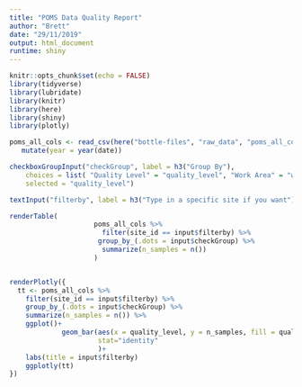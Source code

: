 ```yaml
---
title: "POMS Data Quality Report"
author: "Brett"
date: "29/11/2019"
output: html_document
runtime: shiny
---
```


```r
knitr::opts_chunk$set(echo = FALSE)
library(tidyverse)
library(lubridate)
library(knitr)
library(here)
library(shiny)
library(plotly)

poms_all_cols <- read_csv(here("bottle-files", "raw_data", "poms_all_cols.csv"), guess_max = 20000) %>% 
   mutate(year = year(date))
```


```r

checkboxGroupInput("checkGroup", label = h3("Group By"), 
    choices = list( "Quality Level" = "quality_level", "Work Area" = "work_area", "Year" = "year", "Site" = "site_id"),
    selected = "quality_level")

textInput("filterby", label = h3("Type in a specific site if you want"), value = "QU39")

renderTable(
                     poms_all_cols %>% 
                       filter(site_id == input$filterby) %>% 
                      group_by_(.dots = input$checkGroup) %>% 
                       summarize(n_samples = n())
                     )


renderPlotly({
  tt <- poms_all_cols %>%
    filter(site_id == input$filterby) %>%
    group_by_(.dots = input$checkGroup) %>%
    summarize(n_samples = n()) %>%
    ggplot()+
             geom_bar(aes(x = quality_level, y = n_samples, fill = quality_level),
                      stat="identity"
                      )+
    labs(title = input$filterby)
    ggplotly(tt)
})

```
